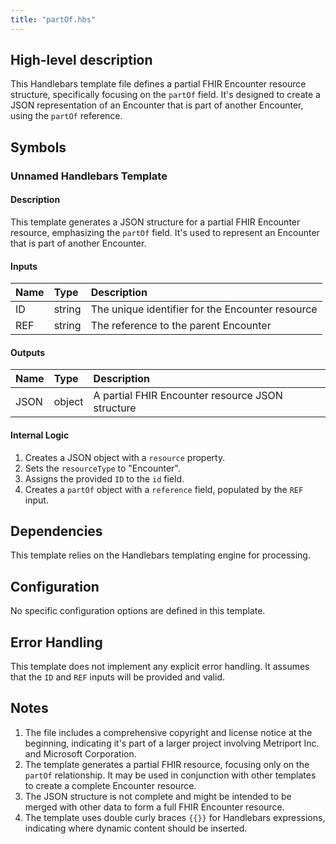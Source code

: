```yaml
---
title: "partOf.hbs"
---
```


## High-level description
This Handlebars template file defines a partial FHIR Encounter resource structure, specifically focusing on the `partOf` field. It's designed to create a JSON representation of an Encounter that is part of another Encounter, using the `partOf` reference.

## Symbols

### Unnamed Handlebars Template
#### Description
This template generates a JSON structure for a partial FHIR Encounter resource, emphasizing the `partOf` field. It's used to represent an Encounter that is part of another Encounter.

#### Inputs
| Name | Type | Description |
|:-----|:-----|:------------|
| ID   | string | The unique identifier for the Encounter resource |
| REF  | string | The reference to the parent Encounter |

#### Outputs
| Name | Type | Description |
|:-----|:-----|:------------|
| JSON | object | A partial FHIR Encounter resource JSON structure |

#### Internal Logic
1. Creates a JSON object with a `resource` property.
2. Sets the `resourceType` to "Encounter".
3. Assigns the provided `ID` to the `id` field.
4. Creates a `partOf` object with a `reference` field, populated by the `REF` input.

## Dependencies
This template relies on the Handlebars templating engine for processing.

## Configuration
No specific configuration options are defined in this template.

## Error Handling
This template does not implement any explicit error handling. It assumes that the `ID` and `REF` inputs will be provided and valid.

## Notes
1. The file includes a comprehensive copyright and license notice at the beginning, indicating it's part of a larger project involving Metriport Inc. and Microsoft Corporation.
2. The template generates a partial FHIR resource, focusing only on the `partOf` relationship. It may be used in conjunction with other templates to create a complete Encounter resource.
3. The JSON structure is not complete and might be intended to be merged with other data to form a full FHIR Encounter resource.
4. The template uses double curly braces `{{}}` for Handlebars expressions, indicating where dynamic content should be inserted.